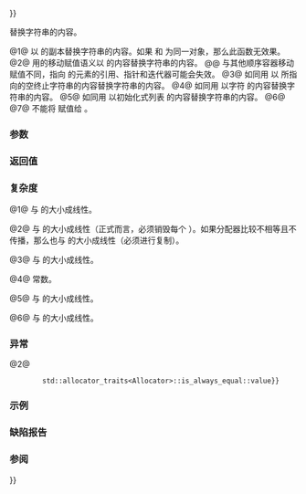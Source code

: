 {{cpp/string/basic_string/title|operator{{=}}}}
{{cpp/string/basic_string/navbar}}
{{dcl begin}}
{{dcla|anchor=no|num=1|constexpr=c++20|1=
basic_string&amp; operator=( const basic_string&amp; str );
}}
{{dcla|anchor=no|num=2|since=c++11|constexpr=c++20|1=
basic_string&amp; operator=( basic_string&amp;&amp; str )
    noexcept(/* 见下文 */);
}}
{{dcla|anchor=no|num=3|constexpr=c++20|1=
basic_string&amp; operator=( const CharT* s );
}}
{{dcla|anchor=no|num=4|constexpr=c++20|1=
basic_string&amp; operator=( CharT ch );
}}
{{dcla|anchor=no|num=5|since=c++11|constexpr=c++20|1=
basic_string&amp; operator=( std::initializer_list&lt;CharT&gt; ilist );
}}
{{dcla|num=6|since=c++17|constexpr=c++20|1=
template&lt;class StringViewLike&gt;
basic_string&amp; operator=( const StringViewLike&amp; t );
}}
{{dcl|num=7|since=c++23|1=
basic_string&amp; operator=( std::nullptr_t ) = delete;
}}
{{dcl end}}

替换字符串的内容。

@1@ 以 {{c|str}} 的副本替换字符串的内容。如果 {{c|*this}} 和 {{c|str}} 为同一对象，那么此函数无效果。
@2@ 用{{named req|SequenceContainer}}的移动赋值语义以 {{c|str}} 的内容替换字符串的内容。
@@ 与其他顺序容器移动赋值不同，指向 {{c|str}} 的元素的引用、指针和迭代器可能会失效。
@3@ 如同用 {{c|assign(s, Traits::length(s))}} 以 {{c|s}} 所指向的空终止字符串的内容替换字符串的内容。
@4@ 如同用 {{c|assign(std::addressof(ch), 1)}} 以字符 {{c|ch}} 的内容替换字符串的内容。
@5@ 如同用 {{c|assign(ilist.begin(), ilist.size())}} 以初始化式列表 {{c|ilist}} 的内容替换字符串的内容。
@6@ {{cpp/string/sv hack|如同用 {{c|assign(sv)}}，以 {{c|sv}} 的内容替换内容}}
@7@ 不能将 {{c|nullptr}} 赋值给 {{tt|std::basic_string}}。

===参数===
{{par begin}}
{{par|ch|用以初始化字符串的字符}}
{{par|str|用作源初始化字符串的字符串}}
{{par|s|指向空终止字符串的指针，用作源初始化字符串}}
{{par|init|用作源初始化字符串的 {{lc|std::initializer_list}}}}
{{par|t|可转换为用以初始化字符串的 {{lc|std::basic_string_view}} 的对象}}
{{par end}} 

===返回值===
{{c|*this}}

===复杂度===
@1@ 与 {{c|str}} 的大小成线性。

@2@ 与 {{c|*this}} 的大小成线性（正式而言，必须销毁每个 {{tt|CharT}}）。如果分配器比较不相等且不传播，那么也与 {{c|str}} 的大小成线性（必须进行复制）。

@3@ 与 {{c|s}} 的大小成线性。

@4@ 常数。

@5@ 与 {{c|init}} 的大小成线性。

@6@ 与 {{c|t}} 的大小成线性。

===异常===
@2@ {{noexcept|std::allocator_traits&lt;Allocator&gt;::
             propagate_on_container_move_assignment::value {{!!}}
         std::allocator_traits&lt;Allocator&gt;::is_always_equal::value}}

{{cpp/string/basic_string/length error note}}

{{cpp/strong exception safety guarantee}}
 
===示例===
{{example|
|code=
#include &lt;iomanip&gt;
#include &lt;iostream&gt;
#include &lt;string&gt;

int main()
{
    std::string str1;
    std::string str2{"alpha"};
    
    // (1) operator=(const basic_string&amp;);
    str1 = str2;
    std::cout &lt;&lt; std::quoted(str1) &lt;&lt; ' '   // "alpha"
              &lt;&lt; std::quoted(str2) &lt;&lt; '\n'; // "alpha"
    
    // (2) operator=(basic_string&amp;&amp;);
    str1 = std::move(str2);
    std::cout &lt;&lt; std::quoted(str1) &lt;&lt; ' '   // "alpha"
              &lt;&lt; std::quoted(str2) &lt;&lt; '\n'; // "" 或 "alpha"（未指定）
    
    // (3) operator=(const CharT*);
    str1 = "beta";
    std::cout &lt;&lt; std::quoted(str1) &lt;&lt; '\n'; // "beta"
    
    // (4) operator=(CharT);
    str1 = '!'; 
    std::cout &lt;&lt; std::quoted(str1) &lt;&lt; '\n'; // "!"
    
    // (5) operator=(std::initializer_list&lt;CharT&gt;);
    str1 = {'g', 'a', 'm', 'm', 'a'};
    std::cout &lt;&lt; std::quoted(str1) &lt;&lt; '\n'; // "gamma"
    
    // (6) operator=(const T&amp;);
    str1 = 35U; // 等价于 str1 = static_cast&lt;char&gt;(35U);
    std::cout &lt;&lt; std::quoted(str1) &lt;&lt; '\n'; // "#" (ASCII = 35)
}
|p=true
|output=
"alpha" "alpha"
"alpha" ""
"beta"
"!"
"gamma"
"#"
}}

===缺陷报告===
{{dr list begin}}
{{dr list item|wg=lwg|dr=847|std=C++98|before=没有异常安全保证|after=添加强异常安全保证}}
{{dr list item|wg=lwg|dr=2063|std=C++11|before=移动赋值运算符没有遵循&lt;br&gt;{{named req|SequenceContainer}}的语义要求|after=遵循}}
{{dr list item|wg=lwg|dr=2946|std=C++17|before=重载 {{vl|6}} 在某些情况下会导致歧义|after=通过使之为模板来避免}}
{{dr list end}}

===参阅===
{{dsc begin}}
{{dsc inc|cpp/string/basic_string/dsc constructor}}
{{dsc inc|cpp/string/basic_string/dsc assign}}
{{dsc inc|cpp/string/basic_string_view/dsc operator{{=}}}}
{{dsc end}}

{{langlinks|de|en|es|fr|it|ja|pt|ru}}
